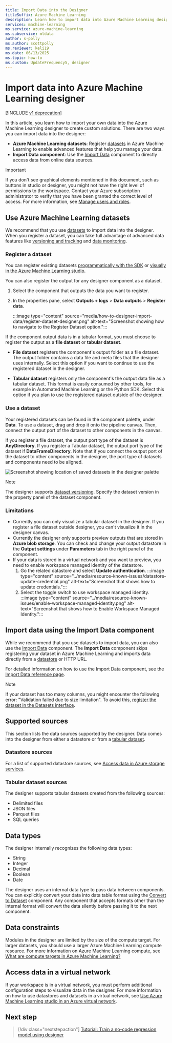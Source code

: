 ```yaml
---
title: Import Data into the Designer
titleSuffix: Azure Machine Learning
description: Learn how to import data into Azure Machine Learning designer using Azure Machine Learning datasets and the Import Data component.
services: machine-learning
ms.service: azure-machine-learning
ms.subservice: mldata
author: s-polly
ms.author: scottpolly
ms.reviewer: keli19
ms.date: 06/13/2025
ms.topic: how-to
ms.custom: UpdateFrequency5, designer
---
```


# Import data into Azure Machine Learning designer

[!INCLUDE [v1 deprecation](../includes/sdk-v1-deprecation.md)]

In this article, you learn how to import your own data into the Azure Machine Learning designer to create custom solutions. There are two ways you can import data into the designer: 

* **Azure Machine Learning datasets**: Register [datasets](concept-data.md#reference-data-in-storage-with-datasets) in Azure Machine Learning to enable advanced features that help you manage your data.
* **Import Data component**: Use the [Import Data](../algorithm-module-reference/import-data.md) component to directly access data from online data sources.

> [!IMPORTANT]
> If you don't see graphical elements mentioned in this document, such as buttons in studio or designer, you might not have the right level of permissions to the workspace. Contact your Azure subscription administrator to verify that you have been granted the correct level of access. For more information, see [Manage users and roles](../how-to-assign-roles.md).

## Use Azure Machine Learning datasets

We recommend that you use [datasets](concept-data.md#reference-data-in-storage-with-datasets) to import data into the designer. When you register a dataset, you can take full advantage of advanced data features like [versioning and tracking](how-to-version-track-datasets.md) and [data monitoring](how-to-monitor-datasets.md).

### Register a dataset

You can register existing datasets [programmatically with the SDK](how-to-create-register-datasets.md#create-datasets-from-datastores) or [visually in the Azure Machine Learning studio](how-to-connect-data-ui.md#create-data-assets).

You can also register the output for any designer component as a dataset.

1. Select the component that outputs the data you want to register.

1. In the properties pane, select **Outputs + logs** > **Data outputs** > **Register data**.

    :::image type="content" source="media/how-to-designer-import-data/register-dataset-designer.png" alt-text="Screenshot showing how to navigate to the Register Dataset option.":::

If the component output data is in a tabular format, you must choose to register the output as a **file dataset** or **tabular dataset**.

- **File dataset** registers the component's output folder as a file dataset. The output folder contains a data file and meta files that the designer uses internally. Select this option if you want to continue to use the registered dataset in the designer. 

- **Tabular dataset** registers only the component's the output data file as a tabular dataset. This format is easily consumed by other tools, for example in Automated Machine Learning or the Python SDK. Select this option if you plan to use the registered dataset outside of the designer.  
 

### Use a dataset

Your registered datasets can be found in the component palette, under **Data**. To use a dataset, drag and drop it onto the pipeline canvas. Then, connect the output port of the dataset to other components in the canvas. 

If you register a file dataset, the output port type of the dataset is **AnyDirectory**. If you register a Tabular dataset, the output port type of the dataset if **DataFrameDirectory**. Note that if you connect the output port of the dataset to other components in the designer, the port type of datasets and components need to be aligned.

![Screenshot showing location of saved datasets in the designer palette](media/how-to-designer-import-data/use-datasets-designer.png)


> [!NOTE]
> The designer supports [dataset versioning](how-to-version-track-datasets.md). Specify the dataset version in the property panel of the dataset component.

### Limitations 

- Currently you can only visualize a tabular dataset in the designer. If you register a file dataset outside designer, you can't visualize it in the designer canvas.
- Currently the designer only supports preview outputs that are stored in **Azure blob storage**. You can check and change your output datastore in the **Output settings** under **Parameters** tab in the right panel of the component.
- If your data is stored in a virtual network and you want to preview, you need to enable workspace managed identity of the datastore.
    1. Go the related datastore and select **Update authentication**.
    :::image type="content" source="../media/resource-known-issues/datastore-update-credential.png" alt-text="Screenshot that shows how to update credentials.":::
    1. Select the toggle switch to use workspace managed identity.
    :::image type="content" source="../media/resource-known-issues/enable-workspace-managed-identity.png" alt-text="Screenshot that shows how to Enable Workspace Managed Identity.":::

## Import data using the Import Data component

While we recommend that you use datasets to import data, you can also use the [Import Data](../algorithm-module-reference/import-data.md) component. The **Import Data** component skips registering your dataset in Azure Machine Learning and imports data directly from a [datastore](concept-data.md) or HTTP URL.

For detailed information on how to use the Import Data component, see the [Import Data reference page](../algorithm-module-reference/import-data.md).

> [!NOTE]
> If your dataset has too many columns, you might encounter the following error: "Validation failed due to size limitation". To avoid this, [register the dataset in the Datasets interface](how-to-connect-data-ui.md#create-data-assets).

## Supported sources

This section lists the data sources supported by the designer. Data comes into the designer from either a datastore or from a [tabular dataset](how-to-create-register-datasets.md#dataset-types).

### Datastore sources

For a list of supported datastore sources, see [Access data in Azure storage services](how-to-access-data.md#supported-data-storage-service-types).

### Tabular dataset sources

The designer supports tabular datasets created from the following sources:
* Delimited files
* JSON files
* Parquet files
* SQL queries

## Data types

The designer internally recognizes the following data types:

* String
* Integer
* Decimal
* Boolean
* Date

The designer uses an internal data type to pass data between components. You can explicitly convert your data into data table format using the [Convert to Dataset](../algorithm-module-reference/convert-to-dataset.md) component. Any component that accepts formats other than the internal format will convert the data silently before passing it to the next component.

## Data constraints

Modules in the designer are limited by the size of the compute target. For larger datasets, you should use a larger Azure Machine Learning compute resource. For more information on Azure Machine Learning compute, see [What are compute targets in Azure Machine Learning?](../concept-compute-target.md#azure-machine-learning-compute-managed)

## Access data in a virtual network

If your workspace is in a virtual network, you must perform additional configuration steps to visualize data in the designer. For more information on how to use datastores and datasets in a virtual network, see [Use Azure Machine Learning studio in an Azure virtual network](../how-to-enable-studio-virtual-network.md).

## Next step

> [!div class="nextstepaction"]
> [Tutorial: Train a no-code regression model using designer](tutorial-designer-automobile-price-train-score.md)
